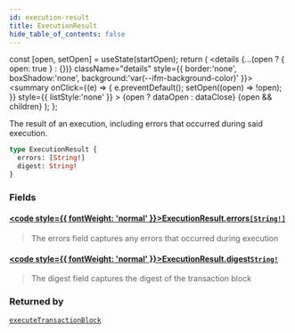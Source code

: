 ```yaml
---
id: execution-result
title: ExecutionResult
hide_table_of_contents: false
---
```









  const [open, setOpen] = useState(startOpen);
  return (
    <details {...(open ? { open: true } : {})} className="details" style={{ border:'none', boxShadow:'none', background:'var(--ifm-background-color)' }}>
      <summary
        onClick={(e) => {
          e.preventDefault();
          setOpen((open) => !open);
        }}
        style={{ listStyle:'none' }}
      >
      {open ? dataOpen : dataClose}
      </summary>
      {open && children}
    </details>
  );
};








The result of an execution, including errors that occurred during said execution.


```graphql
type ExecutionResult {
  errors: [String!]
  digest: String!
}
```




### Fields

#### [<code style={{ fontWeight: 'normal' }}>ExecutionResult.<b>errors</b></code>](#)<Bullet />[`[String!]`](/references/sui-api/graphql/reference/scalars/string) <Badge class="badge badge--secondary" text="list"/> <Badge class="badge badge--secondary" text="scalar"/> 
> 
> 
> The errors field captures any errors that occurred during execution
> 

#### [<code style={{ fontWeight: 'normal' }}>ExecutionResult.<b>digest</b></code>](#)<Bullet />[`String!`](/references/sui-api/graphql/reference/scalars/string) <Badge class="badge badge--secondary" text="non-null"/> <Badge class="badge badge--secondary" text="scalar"/> 
> 
> 
> The digest field captures the digest of the transaction block
> 



### Returned by

[`executeTransactionBlock`](/references/sui-api/graphql/reference/mutations/execute-transaction-block)  <Badge class="badge badge--secondary" text="mutation"/>


